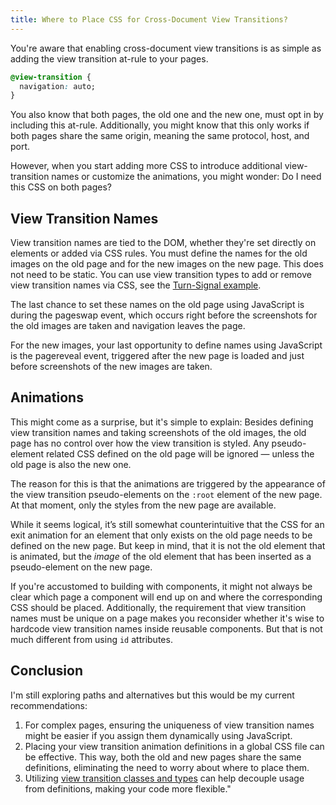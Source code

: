 ```yaml
---
title: Where to Place CSS for Cross-Document View Transitions?
---
```


You're aware that enabling cross-document view transitions is as simple as adding the view transition at-rule to your pages.

```css
@view-transition {
  navigation: auto;
}
```
You also know that both pages, the old one and the new one, must opt in by including this at-rule. Additionally, you might know that this only works if both pages share the same origin, meaning the same protocol, host, and port.

However, when you start adding more CSS to introduce additional view-transition names or customize the animations, you might wonder: Do I need this CSS on both pages?

## View Transition Names
View transition names are tied to the DOM, whether they're set directly on elements or added via CSS rules. You must define the names for the old images on the old page and for the new images on the new page. This does not need to be static. You can use view transition types to add or remove view transition names via CSS, see the [Turn-Signal example](/tools/turn-signal/#direction-based-control-over-transitions).

The last chance to set these names on the old page using JavaScript is during the pageswap event, which occurs right before the screenshots for the old images are taken and navigation leaves the page.

For the new images, your last opportunity to define names using JavaScript is the pagereveal event, triggered after the new page is loaded and just before screenshots of the new images are taken.

## Animations
This might come as a surprise, but it's simple to explain: Besides defining view transition names and taking screenshots of the old images, the old page has no control over how the view transition is styled. Any pseudo-element related CSS defined on the old page will be ignored &mdash; unless the old page is also the new one.

The reason for this is that the animations are triggered by the appearance of the view transition pseudo-elements on the `:root` element of the new page. At that moment, only the styles from the new page are available.

While it seems logical, it’s still somewhat counterintuitive that the CSS for an exit animation for an element that only exists on the old page needs to be defined on the new page. But keep in mind, that it is not the old element that is animated, but the _image_ of the old element that has been inserted as a pseudo-element on the new page.

If you're accustomed to building with components, it might not always be clear which page a component will end up on and where the corresponding CSS should be placed. Additionally, the requirement that view transition names must be unique on a page makes you reconsider whether it's wise to hardcode view transition names inside reusable components. But that is not much different from using `id` attributes.

## Conclusion
I'm still exploring paths and alternatives but this would be my current recommendations:
1. For complex pages, ensuring the uniqueness of view transition names might be easier if you assign them dynamically using JavaScript.
2. Placing your view transition animation definitions in a global CSS file can be effective. This way, both the old and new pages share the same definitions, eliminating the need to worry about where to place them.
3. Utilizing [view transition classes and types](/basics/styling/#selecting-pseudo-elements-with-classes) can help decouple usage from definitions, making your code more flexible."
